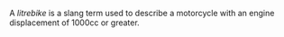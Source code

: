 {{copy to wiktionary}}

A ''litrebike'' is a slang term used to describe a motorcycle with an engine displacement of 1000cc or greater.